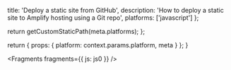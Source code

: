 
  title: 'Deploy a static site from GitHub',
  description: 'How to deploy a static site to Amplify hosting using a Git repo',
  platforms: ['javascript']
};

  return getCustomStaticPath(meta.platforms);
};

  return {
    props: {
      platform: context.params.platform,
      meta
    }
  };
}


<Fragments fragments={{ js: js0 }} />
